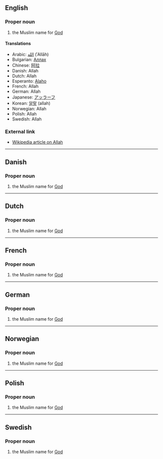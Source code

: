 ==English==

===Proper noun===

# the Muslim name for [[God]]

====Translations====

*Arabic: [[الله]] (ʾAllāh)
*Bulgarian: [[Аллах]]
*Chinese: [[阿拉]]
*Danish: Allah
*Dutch: Allah
*Esperanto: [[Alaho]]
*French: Allah
*German: Allah
*Japanese: [[アッラーフ]]
*Korean: [[알랗]] (allah)
*Norwegian: Allah
*Polish: Allah
*Swedish: Allah

===External link===

*[[en:Allah|Wikipedia article on Allah]]

----

==Danish==

===Proper noun===

# the Muslim name for [[God]]

----

==Dutch==

===Proper noun===

# the Muslim name for [[God]]

----

==French==

===Proper noun===

# the Muslim name for [[God]]

----

==German==

===Proper noun===

# the Muslim name for [[God]]

----

==Norwegian==

===Proper noun===

# the Muslim name for [[God]]

----

==Polish==

===Proper noun===

# the Muslim name for [[God]]

----

==Swedish==

===Proper noun===

# the Muslim name for [[God]]